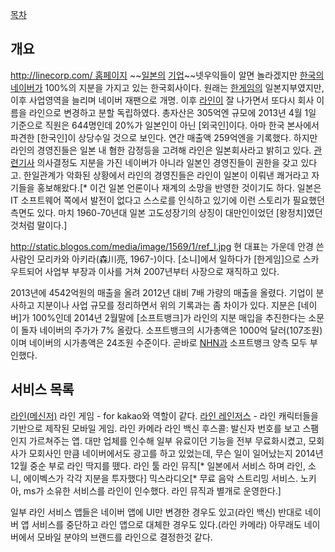 [[목차]] 
== 개요 ==
[[http://linecorp.com/ 홈페이지]] 
~~[[일본]]의 [[기업]]~~넷우익들이 알면 놀라겠지만 [[한국]]의 [[네이버]]가 100%의 지분을 가지고 있는 한국회사이다. 원래는 [[한게임]]의 일본지부였지만, 이후 사업영역을 늘리며 네이버 재팬으로 개명. 이후 [[라인(메신저)|라인]]이 잘 나가면서 또다시 회사 이름을 라인으로 변경하고 분할 독립하였다. 총자산은 305억엔 규모에 2013년 4월 1일 기준으로 직원은 644명인데 20%가 일본인이 아닌 [외국인]이다. 아마 한국 본사에서 파견한 [한국인]이 상당수일 것으로 보인다. 연간 매출액 259억엔을 기록했다. 하지만 라인의 경영진들은 일본 내 혐한 감정등을 고려해 라인은 일본회사라고 밝히고 있다. [http://www.munhwa.com/news/view.html?no=2013082601032024100002 관련기사] 의사결정도 지분을 가진 네이버가 아니라 일본인 경영진들이 권한을 갖고 있다고. 한일관계가 악화된 상황에서 라인의 경영진들은 라인이 일본이 이뤄낸 쾌거라고 자기들을 홍보해왔다.[* 이건 일본 언론이나 재계의 소망을 반영한 것이기도 하다. 일본은 IT 소프트웨어 쪽에서 발전이 없다고 스스로를 인식하고 있기에 이런 스토리가 필요했던 측면도 있다. 마치 1960-70년대 일본 고도성장기의 상징이 대만인이었던 [왕정치]였던 것처럼 말이다.]
 
http://static.blogos.com/media/image/1569/1/ref_l.jpg 
현 대표는 가운데 안경 쓴 사람인 모리카와 아키라(森川亮, 1967-)이다. [소니]에서 일하다가 [한게임]으로 스카우트되어 사업부 부장과 이사를 거쳐 2007년부터 사장으로 재직하고 있다. 
 
2013년에 4542억원의 매출을 올려 2012년 대비 7배 가량의 매출을 올렸다. 기업이 분사하고 지분이나 사업 규모를 정리하면서 위의 기록과는 좀 차이가 있다. 지분은 [네이버]가 100%인데 2014년 2월말에 [소프트뱅크]가 라인의 지분 매입을 추진한다는 소문이 돌자 네이버의 주가가 7% 올랐다. 소프트뱅크의 시가총액은 1000억 달러(107조원)이며 네이버의 시가총액은 24조원 수준이다. 곧바로 [[NHN]]과 소프트뱅크 양측 모두 부인했다. 
== 서비스 목록 == 
[[라인(메신저)]] 
라인 게임 - for kakao와 역할이 같다. 
[[라인 레인저스]] - 라인 캐릭터들을 기반으로 제작된 모바일 게임.
라인 카메라 
라인 백신 
후스콜: 발신자 번호를 보고 스팸인지 가르쳐주는 앱. 대만 업체를 인수해 일부 유료이던 기능을 전부 무료화시켰고, 모회사가 모회사인 만큼 네이버에서도 광고를 하고 있었는데, 무슨 일이 일어났는지 2014년 12월 중순 부로 라인 딱지를 뗐다.
라인 툴
라인 뮤직[* 일본에서 서비스 하며 라인, 소니, 에이벡스가 각각 지분을 투자했다]
믹스라디오[* 무료 음악 스트리밍 서비스. 노키아, ms가 소유한 서비스를 라인이 인수했다. 라인 뮤직과 별개로 운영한다.]

일부 라인 서비스 앱들은 네이버 앱에 UI만 변경한 경우도 있고(라인 백신) 반대로 네이버 앱 서비스를 중단하고 라인 앱으로 대체한 경우도 있다.(라인 카메라) 아무래도 네이버에서 모바일 분야의 브랜드를 라인으로 결정한것 같다. 
